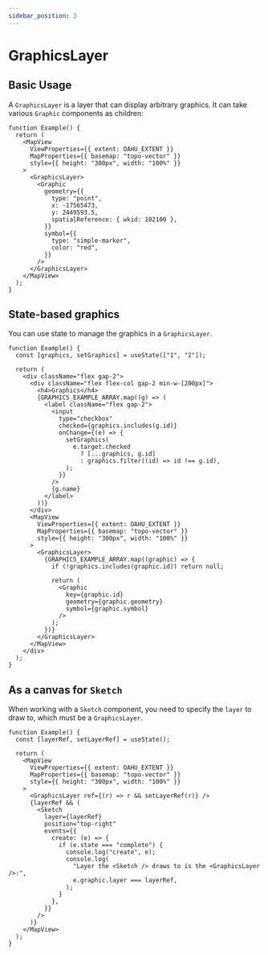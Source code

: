 ```yaml
---
sidebar_position: 3
---
```


# GraphicsLayer

## Basic Usage

A `GraphicsLayer` is a layer that can display arbitrary graphics. It can take various `Graphic` components as children:

```tsx live
function Example() {
  return (
    <MapView
      ViewProperties={{ extent: OAHU_EXTENT }}
      MapProperties={{ basemap: "topo-vector" }}
      style={{ height: "300px", width: "100%" }}
    >
      <GraphicsLayer>
        <Graphic
          geometry={{
            type: "point",
            x: -17565473,
            y: 2449593.5,
            spatialReference: { wkid: 102100 },
          }}
          symbol={{
            type: "simple-marker",
            color: "red",
          }}
        />
      </GraphicsLayer>
    </MapView>
  );
}
```

## State-based graphics

You can use state to manage the graphics in a `GraphicsLayer`.

```tsx live
function Example() {
  const [graphics, setGraphics] = useState(["1", "2"]);

  return (
    <div className="flex gap-2">
      <div className="flex flex-col gap-2 min-w-[200px]">
        <h4>Graphics</h4>
        {GRAPHICS_EXAMPLE_ARRAY.map((g) => (
          <label className="flex gap-2">
            <input
              type="checkbox"
              checked={graphics.includes(g.id)}
              onChange={(e) => {
                setGraphics(
                  e.target.checked
                    ? [...graphics, g.id]
                    : graphics.filter((id) => id !== g.id),
                );
              }}
            />
            {g.name}
          </label>
        ))}
      </div>
      <MapView
        ViewProperties={{ extent: OAHU_EXTENT }}
        MapProperties={{ basemap: "topo-vector" }}
        style={{ height: "300px", width: "100%" }}
      >
        <GraphicsLayer>
          {GRAPHICS_EXAMPLE_ARRAY.map((graphic) => {
            if (!graphics.includes(graphic.id)) return null;

            return (
              <Graphic
                key={graphic.id}
                geometry={graphic.geometry}
                symbol={graphic.symbol}
              />
            );
          })}
        </GraphicsLayer>
      </MapView>
    </div>
  );
}
```

## As a canvas for `Sketch`

When working with a `Sketch` component, you need to specify the `layer` to draw to, which must be a `GraphicsLayer`.

```tsx live
function Example() {
  const [layerRef, setLayerRef] = useState();

  return (
    <MapView
      ViewProperties={{ extent: OAHU_EXTENT }}
      MapProperties={{ basemap: "topo-vector" }}
      style={{ height: "300px", width: "100%" }}
    >
      <GraphicsLayer ref={(r) => r && setLayerRef(r)} />
      {layerRef && (
        <Sketch
          layer={layerRef}
          position="top-right"
          events={{
            create: (e) => {
              if (e.state === "complete") {
                console.log("create", e);
                console.log(
                  "Layer the <Sketch /> draws to is the <GraphicsLayer />:",
                  e.graphic.layer === layerRef,
                );
              }
            },
          }}
        />
      )}
    </MapView>
  );
}
```
